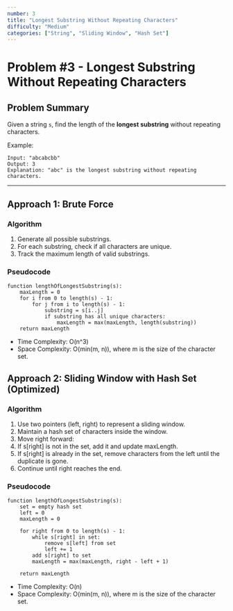 ```yaml
---
number: 3
title: "Longest Substring Without Repeating Characters"
difficulty: "Medium"
categories: ["String", "Sliding Window", "Hash Set"]
---
```


# Problem #3 - Longest Substring Without Repeating Characters  

## Problem Summary  
Given a string `s`, find the length of the **longest substring** without repeating characters.  

Example:  
```text
Input: "abcabcbb"
Output: 3
Explanation: "abc" is the longest substring without repeating characters.
```

---

## Approach 1: Brute Force  

### Algorithm  
1. Generate all possible substrings.  
2. For each substring, check if all characters are unique.  
3. Track the maximum length of valid substrings.  

### Pseudocode  
```text
function lengthOfLongestSubstring(s):
    maxLength = 0
    for i from 0 to length(s) - 1:
        for j from i to length(s) - 1:
            substring = s[i..j]
            if substring has all unique characters:
                maxLength = max(maxLength, length(substring))
    return maxLength
```

- Time Complexity: O(n^3)
- Space Complexity: O(min(m, n)), where m is the size of the character set.

## Approach 2: Sliding Window with Hash Set (Optimized)

### Algorithm

1. Use two pointers (left, right) to represent a sliding window.
2. Maintain a hash set of characters inside the window.
3. Move right forward:
4. If s[right] is not in the set, add it and update maxLength.
5. If s[right] is already in the set, remove characters from the left until the duplicate is gone.
6. Continue until right reaches the end.

### Pseudocode

```text
function lengthOfLongestSubstring(s):
    set = empty hash set
    left = 0
    maxLength = 0

    for right from 0 to length(s) - 1:
        while s[right] in set:
            remove s[left] from set
            left += 1
        add s[right] to set
        maxLength = max(maxLength, right - left + 1)

    return maxLength
```

- Time Complexity: O(n)
- Space Complexity: O(min(m, n)), where m is the size of the character set.